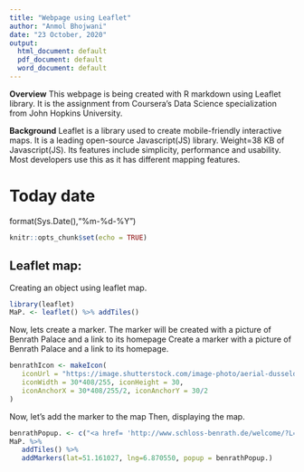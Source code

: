 ---
title: "Webpage using Leaflet"
author: "Anmol Bhojwani"
date: "23 October, 2020"
output:
  html_document: default
  pdf_document: default
  word_document: default
---

**Overview**
This webpage is being created with R  markdown using Leaflet library.
It is the assignment from Coursera's Data Science specialization from John Hopkins University.

**Background**
Leaflet is a library used to create mobile-friendly interactive maps. It is a leading open-source Javascript(JS) library.
Weight=38 KB of Javascript(JS).
Its features include simplicity, performance and usability.
Most developers use this as it has different mapping features.

# Today date
format(Sys.Date(),"%m-%d-%Y")

```{r setup, include=FALSE}
knitr::opts_chunk$set(echo = TRUE)
```


## Leaflet map:
Creating  an object using leaflet map.
```{r cars}
library(leaflet)
MaP. <- leaflet() %>% addTiles()
```

Now, lets create a marker. The marker will be created with a picture of Benrath Palace and a link to its homepage
Create a marker with a picture of Benrath Palace and a link to its homepage.
```{r}
benrathIcon <- makeIcon(
   iconUrl = "https://image.shutterstock.com/image-photo/aerial-dusseldorf-germany-beneath-castle-600w-1319496629.jpg",
   iconWidth = 30*408/255, iconHeight = 30,
   iconAnchorX = 30*408/255/2, iconAnchorY = 30/2
)
```
Now, let's add the marker to the map
Then, displaying the map.
```{r}
benrathPopup. <- c("<a href= 'http://www.schloss-benrath.de/welcome/?L=1' >Benrath Palace<br><img src='https://image.shutterstock.com/image-photo/aerial-dusseldorf-germany-beneath-castle-600w-1319496629.jpg' width='210' height='132'  alt='Foto Corps de Logis' title='Foto Corps de Logi'></a>")
MaP. %>%
   addTiles() %>%
   addMarkers(lat=51.161027, lng=6.870550, popup = benrathPopup.)
```